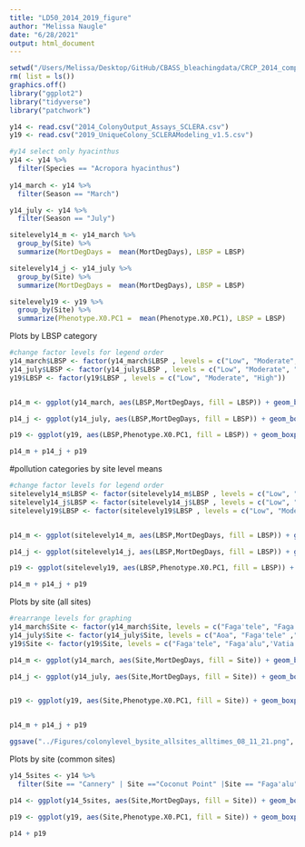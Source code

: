 ```yaml
---
title: "LD50_2014_2019_figure"
author: "Melissa Naugle"
date: "6/28/2021"
output: html_document
---
```



```r
setwd("/Users/Melissa/Desktop/GitHub/CBASS_bleachingdata/CRCP_2014_comparisons/")
rm( list = ls())
graphics.off()
library("ggplot2")
library("tidyverse")
library("patchwork")
```


```r
y14 <- read.csv("2014_ColonyOutput_Assays_SCLERA.csv")
y19 <- read.csv("2019_UniqueColony_SCLERAModeling_v1.5.csv")

#y14 select only hyacinthus
y14 <- y14 %>%
  filter(Species == "Acropora hyacinthus")
    
y14_march <- y14 %>%
  filter(Season == "March")

y14_july <- y14 %>%
  filter(Season == "July")

sitelevely14_m <- y14_march %>%
  group_by(Site) %>%
  summarize(MortDegDays =  mean(MortDegDays), LBSP = LBSP)

sitelevely14_j <- y14_july %>%
  group_by(Site) %>%
  summarize(MortDegDays =  mean(MortDegDays), LBSP = LBSP)

sitelevely19 <- y19 %>%
  group_by(Site) %>%
  summarize(Phenotype.X0.PC1 =  mean(Phenotype.X0.PC1), LBSP = LBSP)

```


Plots by LBSP category
```r
#change factor levels for legend order
y14_march$LBSP <- factor(y14_march$LBSP , levels = c("Low", "Moderate", "High"))
y14_july$LBSP <- factor(y14_july$LBSP , levels = c("Low", "Moderate", "High"))
y19$LBSP <- factor(y19$LBSP , levels = c("Low", "Moderate", "High"))


p14_m <- ggplot(y14_march, aes(LBSP,MortDegDays, fill = LBSP)) + geom_boxplot() + scale_x_discrete(limits = c("Low", "Moderate", "High")) + xlab("") + ylab("Mortality in Degree Days") + theme_minimal() + scale_fill_manual(values = c("aquamarine3","goldenrod2", "tomato2" )) + geom_point() + theme(legend.position="none") + ggtitle("March 2014") + ylim(3,23) + theme(axis.text.x = element_text(angle = 45, vjust = 0.5, hjust=1))

p14_j <- ggplot(y14_july, aes(LBSP,MortDegDays, fill = LBSP)) + geom_boxplot() + scale_x_discrete(limits = c("Low", "Moderate", "High")) + xlab("") + ylab("Mortality in Degree Days") + theme_minimal() + scale_fill_manual(values = c("aquamarine3","goldenrod2", "tomato2" )) + geom_point() + theme(legend.position="none") + ggtitle("July 2014") + ylim(3,23) + theme(axis.text.x = element_text(angle = 45, vjust = 0.5, hjust=1))

p19 <- ggplot(y19, aes(LBSP,Phenotype.X0.PC1, fill = LBSP)) + geom_boxplot() + scale_x_discrete(limits = c("Low", "Moderate", "High")) + xlab("") + ylab("Thermotolerance PC1") + theme_minimal() + geom_point()+ scale_fill_manual(values = c("aquamarine3","goldenrod2", "tomato2")) + theme(legend.position="right")+ ggtitle("August 2019") + guides(fill=guide_legend(title="Pollution Level")) + theme(axis.text.x = element_text(angle = 45, vjust = 0.5, hjust=1))

p14_m + p14_j + p19


```

#pollution categories by site level means 

```r
#change factor levels for legend order
sitelevely14_m$LBSP <- factor(sitelevely14_m$LBSP , levels = c("Low", "Moderate", "High"))
sitelevely14_j$LBSP <- factor(sitelevely14_j$LBSP , levels = c("Low", "Moderate", "High"))
sitelevely19$LBSP <- factor(sitelevely19$LBSP , levels = c("Low", "Moderate", "High"))


p14_m <- ggplot(sitelevely14_m, aes(LBSP,MortDegDays, fill = LBSP)) + geom_boxplot() + scale_x_discrete(limits = c("Low", "Moderate", "High")) + xlab("") + ylab("Mortality in Degree Days") + theme_minimal() + scale_fill_manual(values = c("aquamarine3","goldenrod2", "tomato2" )) + geom_point() + theme(legend.position="none") + ggtitle("March 2014") + ylim(3,19) + theme(axis.text.x = element_text(angle = 45, vjust = 0.5, hjust=1))

p14_j <- ggplot(sitelevely14_j, aes(LBSP,MortDegDays, fill = LBSP)) + geom_boxplot() + scale_x_discrete(limits = c("Low", "Moderate", "High")) + xlab("") + ylab("Mortality in Degree Days") + theme_minimal() + scale_fill_manual(values = c("aquamarine3","goldenrod2", "tomato2" )) + geom_point() + theme(legend.position="none") + ggtitle("July 2014") + ylim(3,19) + theme(axis.text.x = element_text(angle = 45, vjust = 0.5, hjust=1))

p19 <- ggplot(sitelevely19, aes(LBSP,Phenotype.X0.PC1, fill = LBSP)) + geom_boxplot() + scale_x_discrete(limits = c("Low", "Moderate", "High")) + xlab("") + ylab("Thermotolerance PC1") + theme_minimal() + geom_point()+ scale_fill_manual(values = c("aquamarine3","goldenrod2", "tomato2")) + theme(legend.position="right")+ ggtitle("August 2019") + guides(fill=guide_legend(title="Pollution Level")) + theme(axis.text.x = element_text(angle = 45, vjust = 0.5, hjust=1))

p14_m + p14_j + p19
```




Plots by site (all sites)
```r
#rearrange levels for graphing
y14_march$Site <- factor(y14_march$Site, levels = c("Faga'tele", "Faga'itua","Faga'alu", "Cannery"))
y14_july$Site <- factor(y14_july$Site, levels = c("Aoa", "Faga'tele" ,"Fagamalo_MPA", "Fagamalo_Village","Amouli","Vatia", "Faga'itua","Faga'alu", "Coconut Point","Cannery"))
y19$Site <- factor(y19$Site, levels = c("Faga'tele", "Faga'alu",'Vatia', "Coconut Point", "Cannery"))

p14_m <- ggplot(y14_march, aes(Site,MortDegDays, fill = Site)) + geom_boxplot()  + xlab("") + ylab("Mortality in Degree Days") + theme_minimal() + geom_point() + scale_x_discrete(limits = c("Faga'tele" ,"Faga'itua","Faga'alu", "Cannery"))+ theme(axis.text.x = element_text(angle = 45, hjust = 1)) + theme(legend.position="none") + ggtitle("March 2014") + scale_fill_manual(values = c("aquamarine3","goldenrod3","goldenrod3","tomato2")) + ylim(3,23)

p14_j <- ggplot(y14_july, aes(Site,MortDegDays, fill = Site)) + geom_boxplot()  + xlab("") + ylab("Mortality in Degree Days") + theme_minimal()  + geom_point() + scale_x_discrete(limits = c("Aoa","Faga'tele","Fagamalo_MPA", "Fagamalo_Village","Amouli","Vatia", "Faga'itua","Faga'alu", "Coconut Point","Cannery"))+ theme(axis.text.x = element_text(angle = 45, hjust = 1)) + theme(legend.position="none") + ggtitle("July 2014") + scale_fill_manual(values = c( "aquamarine3","aquamarine3","aquamarine3","aquamarine3", "goldenrod3", "goldenrod3","goldenrod3", "goldenrod3", "tomato2","tomato2"))+ ylim(3,23)


p19 <- ggplot(y19, aes(Site,Phenotype.X0.PC1, fill = Site)) + geom_boxplot() + xlab("") + ylab("Thermotolerance PC1") + theme_minimal() + geom_point() + scale_x_discrete(limits = c("Faga'tele", "Faga'alu",'Vatia', "Coconut Point", "Cannery"))+ theme(axis.text.x = element_text(angle = 45, hjust = 1)) + theme(legend.position="none") + ggtitle("August 2019") + scale_fill_manual(values = c("aquamarine3","goldenrod3", "goldenrod3","tomato2", "tomato2"))


p14_m + p14_j + p19

ggsave("../Figures/colonylevel_bysite_allsites_alltimes_08_11_21.png", width = 10, height = 5)
```



Plots by site (common sites)
```r

y14_5sites <- y14 %>%
  filter(Site == "Cannery" | Site =="Coconut Point" |Site == "Faga'alu" | Site =="Vatia" |Site == "Faga'tele")

p14 <- ggplot(y14_5sites, aes(Site,MortDegDays, fill = Site)) + geom_boxplot()  + xlab("") + ylab("LD50") + theme_minimal() + geom_point() + scale_x_discrete(limits = c("Cannery", "Coconut Point", "Faga'alu", "Vatia", "Faga'tele"))+ theme(axis.text.x = element_text(angle = 45, hjust = 1))+ ggtitle("2014")+ scale_fill_manual(values = c("tomato2","tomato2", "goldenrod3", "aquamarine3","goldenrod3")) + theme(legend.position="none")

p19 <- ggplot(y19, aes(Site,Phenotype.X0.PC1, fill = Site)) + geom_boxplot() + xlab("") + ylab("PC1") + theme_minimal() + geom_point() + scale_x_discrete(limits = c("Cannery", "Coconut Point", "Faga'alu", "Vatia", "Faga'tele"))+ theme(axis.text.x = element_text(angle = 45, hjust = 1)) + ggtitle("2019")+ scale_fill_manual(values = c("tomato2","tomato2", "goldenrod3", "aquamarine3","goldenrod3" ))

p14 + p19
```



